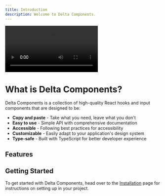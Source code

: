 ```yaml
---
title: Introduction
description: Welcome to Delta Components.
---
```


<div className="w-full h-auto py-4 rounded-lg overflow-hidden">
  <video src="/og/videos/tabs.mp4" className="w-full h-auto rounded-lg" controls autoPlay playsInline webkitplaysinline="true" />
</div>

# What is Delta Components?

Delta Components is a collection of high-quality React hooks and input components that are designed to be:

- **Copy and paste** - Take what you need, leave what you don't
- **Easy to use** - Simple API with comprehensive documentation
- **Accessible** - Following best practices for accessibility
- **Customizable** - Easily adapt to your application's design system
- **Type-safe** - Built with TypeScript for better developer experience

## Features

## Getting Started

To get started with Delta Components, head over to the [Installation](/docs/installation) page for instructions on setting up in your project.
